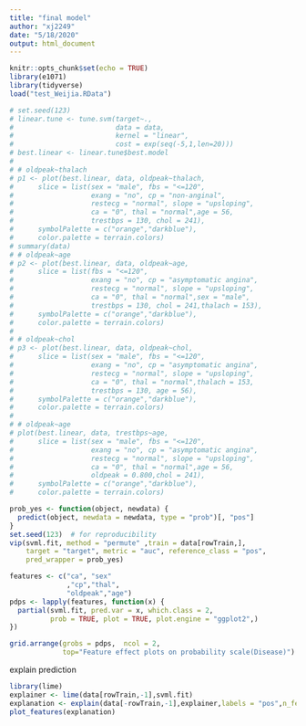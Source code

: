 ```yaml
---
title: "final model"
author: "xj2249"
date: "5/18/2020"
output: html_document
---
```


```r
knitr::opts_chunk$set(echo = TRUE)
library(e1071)
library(tidyverse)
load("test_Weijia.RData")
```

```r
# set.seed(123)
# linear.tune <- tune.svm(target~., 
#                         data = data, 
#                         kernel = "linear", 
#                         cost = exp(seq(-5,1,len=20)))
# best.linear <- linear.tune$best.model
# 
# # oldpeak~thalach
# p1 <- plot(best.linear, data, oldpeak~thalach,
#      slice = list(sex = "male", fbs = "<=120",
#                   exang = "no", cp = "non-anginal",
#                   restecg = "normal", slope = "upsloping",
#                   ca = "0", thal = "normal",age = 56,
#                   trestbps = 130, chol = 241),
#      symbolPalette = c("orange","darkblue"),
#      color.palette = terrain.colors)
# summary(data)
# # oldpeak~age
# p2 <- plot(best.linear, data, oldpeak~age,
#      slice = list(fbs = "<=120",
#                   exang = "no", cp = "asymptomatic angina",
#                   restecg = "normal", slope = "upsloping",
#                   ca = "0", thal = "normal",sex = "male",
#                   trestbps = 130, chol = 241,thalach = 153),
#      symbolPalette = c("orange","darkblue"),
#      color.palette = terrain.colors)
# 
# # oldpeak~chol
# p3 <- plot(best.linear, data, oldpeak~chol,
#      slice = list(sex = "male", fbs = "<=120",
#                   exang = "no", cp = "asymptomatic angina",
#                   restecg = "normal", slope = "upsloping",
#                   ca = "0", thal = "normal",thalach = 153,
#                   trestbps = 130, age = 56),
#      symbolPalette = c("orange","darkblue"),
#      color.palette = terrain.colors)
# 
# # oldpeak~age
# plot(best.linear, data, trestbps~age,
#      slice = list(sex = "male", fbs = "<=120",
#                   exang = "no", cp = "asymptomatic angina",
#                   restecg = "normal", slope = "upsloping",
#                   ca = "0", thal = "normal",age = 56,
#                   oldpeak = 0.800,chol = 241),
#      symbolPalette = c("orange","darkblue"),
#      color.palette = terrain.colors)
```

```r
prob_yes <- function(object, newdata) {
  predict(object, newdata = newdata, type = "prob")[, "pos"]
}
set.seed(123)  # for reproducibility
vip(svml.fit, method = "permute" ,train = data[rowTrain,], 
    target = "target", metric = "auc", reference_class = "pos", 
    pred_wrapper = prob_yes)

features <- c("ca", "sex"
              ,"cp","thal",
              "oldpeak","age")
pdps <- lapply(features, function(x) {
  partial(svml.fit, pred.var = x, which.class = 2,  
          prob = TRUE, plot = TRUE, plot.engine = "ggplot2",)
})

grid.arrange(grobs = pdps,  ncol = 2, 
             top="Feature effect plots on probability scale(Disease)")

```

explain prediction
```r
library(lime)
explainer <- lime(data[rowTrain,-1],svml.fit)
explanation <- explain(data[-rowTrain,-1],explainer,labels = "pos",n_features = 8)
plot_features(explanation)
```

